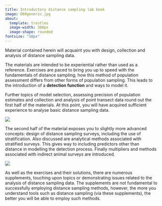 ```yaml
---
title: Introductory distance sampling lab book
image: D60generic.jpg
about: 
  template: trestles
  image-width: 300px
  image-shape: rounded
fontsize: "16px"
---
```


Material contained herein will acquaint you with design, collection and analysis of distance sampling data.

The materials are intended to be experiential rather than used as a reference. Exercises are paced to bring you up to speed with the fundamentals of distance sampling; how this method of population assessment differs from other forms of population sampling. This leads to the introduction of a **detection function** and ways to model it.

Further topics of model selection, assessing precision of population estimates and collection and analysis of point transect data round out the first half of the materials. At this point, you will have acquired sufficient experience to analyse basic distance sampling data.

![](ericline 1.svg)

The second half of the material exposes you to slightly more advanced concepts: design of distance sampling surveys, including the use of stratification. Also discussed are analytical methods associated with stratified surveys. This gives way to including predictors other than distance in modelling the detection process. Finally multipliers and methods associated with indirect animal surveys are introduced.

![](ericline 1.svg)

As well as the exercises and their solutions, there are numerous supplements, touching upon topics or demonstrating issues related to the analysis of distance sampling data. The supplements are not fundamental to successfully employing distance sampling methods, however, the more you understand tools such as distance sampling (via these supplements), the better you will be able to employ such methods.